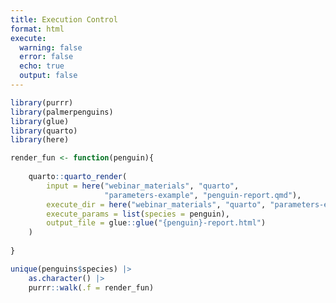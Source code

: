 ```yaml
---
title: Execution Control
format: html
execute: 
  warning: false
  error: false
  echo: true
  output: false
---
```



```r
library(purrr)
library(palmerpenguins)
library(glue)
library(quarto)
library(here)
```


```r
render_fun <- function(penguin){
	
	quarto::quarto_render(
		input = here("webinar_materials", "quarto",
					 "parameters-example", "penguin-report.qmd"),
		execute_dir = here("webinar_materials", "quarto", "parameters-example"),
		execute_params = list(species = penguin),
		output_file = glue::glue("{penguin}-report.html")
	)
	
}
```


```r
unique(penguins$species) |>
	as.character() |> 
	purrr::walk(.f = render_fun)
```



